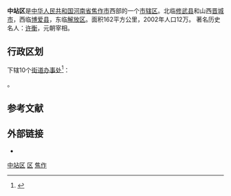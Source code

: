 {{Infobox China County
|Belong = [[河南省|河南省]][[焦作市|焦作市]]
}}
'''中站区'''是[[中华人民共和国|中华人民共和国]][[河南省|河南省]][[焦作市|焦作市]]西部的一个[[市辖区|市辖区]]。北临[[修武县|修武县]]和山西[[晋城市|晋城市]]，西临[[博爱县|博爱县]]，东临[[解放区|解放区]]。面积162平方公里，2002年人口12万。
著名历史名人：[[许衡|许衡]]，元朝宰相。

== 行政区划 ==
{{PAGENAMEBASE}}下辖10个[[街道办事处|街道办事处]]<ref>{{PRC admin/ref sgc|41/08/03}}</ref>：

{{PRC admin/children|41/08/03}}。

== 参考文献 ==
{{reflist}}

== 外部链接 ==
* {{Official website|http://www.jzzzq.gov.cn/|name=焦作市中站区人民政府}}

{{henan-stub}}
{{焦作市中站区行政区划}}
{{焦作市行政区划}}
{{河南行政区划}}

[[category:中站区|]]
[[category:焦作区县市|区]]
[[category:河南市辖区|焦作]]